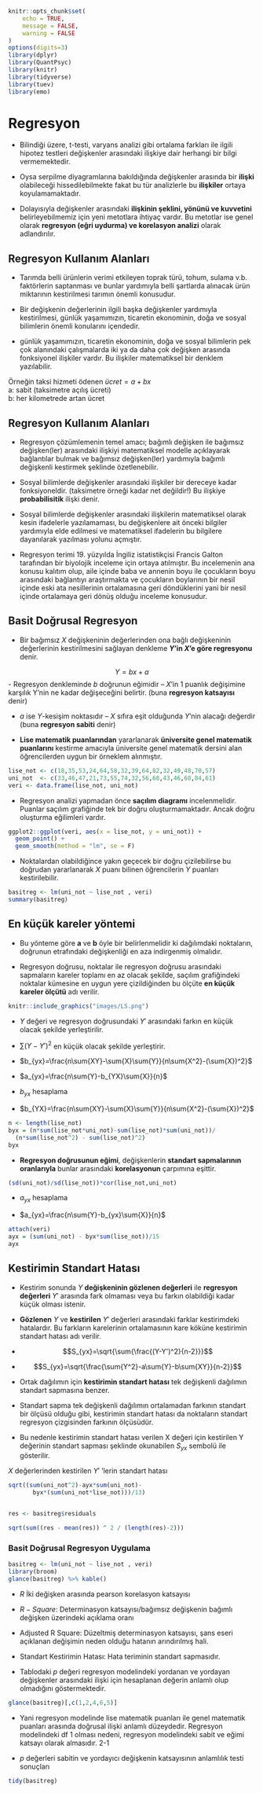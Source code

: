 ```r
knitr::opts_chunk$set(
	echo = TRUE,
	message = FALSE,
	warning = FALSE
)
options(digits=3)
library(dplyr)
library(QuantPsyc)
library(knitr)
library(tidyverse)
library(tuev)
library(emo)

```

# Regresyon

-   Bilindiği üzere, t-testi, varyans analizi gibi ortalama farkları ile ilgili hipotez testleri değişkenler arasındaki ilişkiye dair herhangi bir bilgi vermemektedir.

-   Oysa serpilme diyagramlarına bakıldığında değişkenler arasında bir **ilişki** olabileceği hissedilebilmekte fakat bu tür analizlerle bu **ilişkiler** ortaya koyulamamaktadır.

-   Dolayısıyla değişkenler arasındaki **ilişkinin şeklini, yönünü ve kuvvetini** belirleyebilmemiz için yeni metotlara ihtiyaç vardır. Bu metotlar ise genel olarak **regresyon (eğri uydurma) ve korelasyon analizi** olarak adlandırılır.


## Regresyon Kullanım Alanları

-   Tarımda belli ürünlerin verimi etkileyen toprak türü, tohum, sulama v.b. faktörlerin saptanması ve bunlar yardımıyla belli şartlarda alınacak ürün miktarının kestirilmesi tarımın önemli konusudur.

-   Bir değişkenin değerlerinin ilgili başka değişkenler yardımıyla kestirilmesi, günlük yaşamımızın, ticaretin ekonominin, doğa ve sosyal bilimlerin önemli konularını içendedir.

-   günlük yaşamımızın, ticaretin ekonominin, doğa ve sosyal bilimlerin pek çok alanındaki çalışmalarda iki ya da daha çok değişken arasında fonksiyonel ilişkiler vardır. Bu ilişkiler matematiksel bir denklem yazılabilir.

Örneğin taksi hizmeti ödenen $ücret = a + bx$
<br>
a: sabit (taksimetre açılış ücreti) 
<br>
b: her kilometrede artan ücret


## Regresyon Kullanım Alanları

-   Regresyon çözümlemenin temel amacı; bağımlı değişken ile bağımsız değişken(ler) arasındaki ilişkiyi matematiksel modelle açıklayarak bağlantılar bulmak ve bağımsız değişken(ler) yardımıyla bağımlı değişkenli kestirmek şeklinde özetlenebilir.

-   Sosyal bilimlerde değişkenler arasındaki ilişkiler bir dereceye kadar fonksiyoneldir. (taksimetre örneği kadar net değildir!) Bu ilişkiye **probabilisitik** ilişki denir.


-   Sosyal bilimlerde değişkenler arasındaki ilişkilerin matematiksel olarak kesin ifadelerle yazılamaması, bu değişkenlere ait önceki bilgiler yardımıyla elde edilmesi ve matematiksel ifadelerin bu bilgilere dayanılarak yazılması yolunu açmıştır.

-   Regresyon terimi 19. yüzyılda İngiliz istatistikçisi Francis Galton tarafından bir biyolojik inceleme için ortaya atılmıştır. Bu incelemenin ana konusu kalıtım olup, aile içinde baba ve annenin boyu ile çocukların boyu arasındaki bağlantıyı araştırmakta ve çocukların boylarının bir nesil içinde eski ata nesillerinin ortalamasına geri döndüklerini yani bir nesil içinde ortalamaya geri dönüş olduğu inceleme konusudur.

## Basit Doğrusal Regresyon

- Bir bağımsız $X$ değişkeninin değerlerinden ona bağlı değişkeninin değerlerinin kestirilmesini sağlayan denkleme **$Y$’in $X$’e göre regresyonu** denir. 

$$Y= bx + a$$
- Regresyon denkleminde $b$ doğrunun eğimidir – $X$’in 1 puanlık değişimine karşılık Y’nin ne kadar değişeceğini belirtir. (buna **regresyon katsayısı** denir)

- $a$ ise $Y$-kesişim noktasıdır – $X$ sıfıra eşit olduğunda $Y$’nin alacağı değerdir (buna **regresyon sabiti** denir)

-   **Lise matematik puanlarından** yararlanarak **üniversite genel matematik puanlarını** kestirme amacıyla üniversite genel matematik dersini alan öğrencilerden uygun bir örneklem alınmıştır.

```r
lise_not <- c(18,35,53,24,64,58,32,39,64,82,32,49,48,70,57)
uni_not  <- c(33,46,47,21,73,55,74,32,56,68,43,46,68,84,61)
veri <- data.frame(lise_not, uni_not)


```

-   Regresyon analizi yapmadan önce **saçılım diagramı** incelenmelidir. Puanlar saçılım grafiğinde tek bir doğru oluşturmamaktadır. Ancak doğru oluşturma eğilimleri vardır.

```r
ggplot2::ggplot(veri, aes(x = lise_not, y = uni_not)) + 
  geom_point() +   
  geom_smooth(method = "lm", se = F)
```

-   Noktalardan olabildiğince yakın geçecek bir doğru çizilebilirse bu doğrudan yararlanarak $X$ puanı bilinen öğrencilerin $Y$ puanları kestirilebilir.



```r
basitreg <- lm(uni_not ~ lise_not , veri)
summary(basitreg)
```


## En küçük kareler yöntemi

-   Bu yönteme göre **a** ve **b** öyle bir belirlenmelidir ki dağılımdaki noktaların, doğrunun etrafındaki değişkenliği en aza indirgenmiş olmalıdır.

-   Regresyon doğrusu, noktalar ile regresyon doğrusu arasındaki sapmaların kareler toplamı en az olacak şekilde, saçılım grafiğindeki noktalar kümesine en uygun yere çizildiğinden bu ölçüte **en küçük kareler ölçütü** adı verilir.


```r
knitr::include_graphics("images/LS.png")
```



-   $Y$ değeri ve regresyon doğrusundaki $Y′$ arasındaki farkın en küçük olacak şekilde yerleştirilir.

-   $\sum(Y-Y′)^2$ en küçük olacak şekilde yerleştirir.


- $b_{yx}=\frac{n\sum{XY}-\sum{X}\sum{Y}}{n\sum{X^2}-(\sum{X})^2}$


- $a_{yx}=\frac{n\sum{Y}-b_{YX}\sum{X}}{n}$


- $b_{yx}$ hesaplama

- $b_{YX}=\frac{n\sum{XY}-\sum{X}\sum{Y}}{n\sum{X^2}-(\sum{X})^2}$

```r
n <- length(lise_not)
byx = (n*sum(lise_not*uni_not)-sum(lise_not)*sum(uni_not))/
  (n*sum(lise_not^2) - sum(lise_not)^2)
byx
```

- **Regresyon doğrusunun eğimi**, değişkenlerin **standart sapmalarının oranlarıyla** bunlar arasındaki **korelasyonun** çarpımına eşittir. 

```r
(sd(uni_not)/sd(lise_not))*cor(lise_not,uni_not)

```


- $a_{yx}$  hesaplama

- $a_{yx}=\frac{n\sum{Y}-b_{yx}\sum{X}}{n}$


```r
attach(veri)
ayx = (sum(uni_not) - byx*sum(lise_not))/15
ayx


```


## Kestirimin Standart Hatası

- Kestirim sonunda $Y$ **değişkeninin gözlenen değerleri** ile **regresyon değerleri** $Y'$  arasında fark olmaması veya bu farkın olabildiği kadar küçük olması istenir.

- **Gözlenen** $Y$ ve **kestirilen** $Y'$ değerleri arasındaki farklar kestirimdeki hatalardır. Bu farkların karelerinin ortalamasının kare köküne kestirimin standart hatası adı verilir. 

- $$S_{yx}=\sqrt{\sum{\frac{(Y-Y')^2}{n-2}}}$$

- $$S_{yx}=\sqrt{\frac{\sum{Y^2}-a\sum{Y}-b\sum{XY}}{n-2}}$$



- Ortak dağılımın için **kestirimin standart hatası** tek değişkenli dağılımın standart sapmasına benzer.

- Standart sapma tek değişkenli dağılımın ortalamadan farkının standart bir ölçüsü olduğu gibi, kestirimin standart hatası da noktaların standart regresyon çizgisinden farkının ölçüsüdür. 
- Bu nedenle kestirimin standart hatası verilen X değeri için kestirilen Y değerinin standart sapması şeklinde okunabilen $S_{yx}$ sembolü ile gösterilir.  


$X$  değerlerinden kestirilen $Y'$ ’lerin standart hatası

```r
sqrt((sum(uni_not^2)-ayx*sum(uni_not)-
       byx*(sum(uni_not*lise_not)))/13)


res <- basitreg$residuals


```
```r
sqrt(sum((res - mean(res)) ^ 2 / (length(res)-2)))

```


### Basit Doğrusal Regresyon Uygulama

```r
basitreg <- lm(uni_not ~ lise_not , veri)
library(broom)
glance(basitreg) %>% kable()
```

- $R$ İki değişken arasında pearson korelasyon katsayısı
- $R-Square:$ Determinasyon katsayısı/bağımsız değişkenin bağımlı değişken üzerindeki açıklama oranı
- $\text{Adjusted R Square:}$ Düzeltmiş determinasyon katsayısı, şans eseri açıklanan değişimin neden olduğu hatanın arındırılmış hali.
- $\text{Standart Kestirimin Hatası:}$ Hata teriminin standart sapmasıdır.


- Tablodaki $p$ değeri regresyon modelindeki yordanan ve yordayan değişkenler arasındaki ilişki için hesaplanan değerin anlamlı olup olmadığını göstermektedir. 





```r
glance(basitreg)[,c(1,2,4,6,5)]
```

- Yani regresyon modelinde lise matematik puanları ile genel matematik puanları arasında doğrusal ilişki anlamlı düzeydedir. Regresyon modelindeki $\text{df}$ 1 olması nedeni, regresyon modelindeki sabit ve eğimi katsayı olarak almasıdır. 2-1

- $p$ değerleri sabitin ve yordayıcı değişkenin katsayısının anlamlılık testi sonuçları

```r
tidy(basitreg)
```




